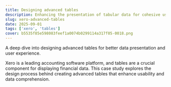 ```yaml
---
title: Designing advanced tables
description: Enhancing the presentation of tabular data for cohesive user experiences.
slug: xero-advanced-tables
date: 2025-09-01
tags: ['xero', 'tables']
cover: b5535f85e598083feef1a0074b0299114a317f05-0018.png
---
```


A deep dive into designing advanced tables for better data presentation and user experience.

Xero is a leading accounting software platform, and tables are a crucial component for displaying financial data. This case study explores the design process behind creating advanced tables that enhance usability and data comprehension.


